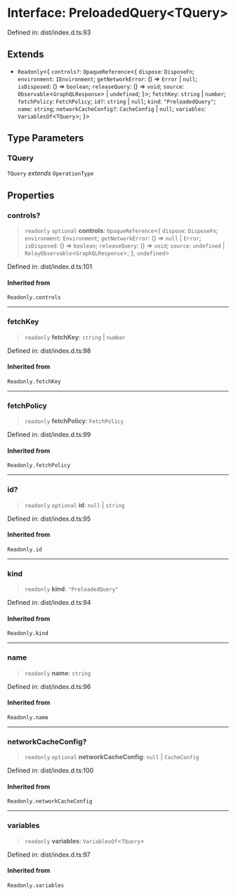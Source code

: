 # Interface: PreloadedQuery\<TQuery\>

Defined in: dist/index.d.ts:93

## Extends

- `Readonly`\<\{ `controls?`: `OpaqueReference`\<\{ `dispose`: `DisposeFn`; `environment`: `IEnvironment`; `getNetworkError`: () => `Error` \| `null`; `isDisposed`: () => `boolean`; `releaseQuery`: () => `void`; `source`: `Observable`\<`GraphQLResponse`\> \| `undefined`; \}\>; `fetchKey`: `string` \| `number`; `fetchPolicy`: `FetchPolicy`; `id?`: `string` \| `null`; `kind`: `"PreloadedQuery"`; `name`: `string`; `networkCacheConfig?`: `CacheConfig` \| `null`; `variables`: `VariablesOf`\<`TQuery`\>; \}\>

## Type Parameters

### TQuery

`TQuery` *extends* `OperationType`

## Properties

### controls?

> `readonly` `optional` **controls**: `OpaqueReference`\<\{ `dispose`: `DisposeFn`; `environment`: `Environment`; `getNetworkError`: () => `null` \| `Error`; `isDisposed`: () => `boolean`; `releaseQuery`: () => `void`; `source`: `undefined` \| `RelayObservable`\<`GraphQLResponse`\>; \}, `undefined`\>

Defined in: dist/index.d.ts:101

#### Inherited from

`Readonly.controls`

***

### fetchKey

> `readonly` **fetchKey**: `string` \| `number`

Defined in: dist/index.d.ts:98

#### Inherited from

`Readonly.fetchKey`

***

### fetchPolicy

> `readonly` **fetchPolicy**: `FetchPolicy`

Defined in: dist/index.d.ts:99

#### Inherited from

`Readonly.fetchPolicy`

***

### id?

> `readonly` `optional` **id**: `null` \| `string`

Defined in: dist/index.d.ts:95

#### Inherited from

`Readonly.id`

***

### kind

> `readonly` **kind**: `"PreloadedQuery"`

Defined in: dist/index.d.ts:94

#### Inherited from

`Readonly.kind`

***

### name

> `readonly` **name**: `string`

Defined in: dist/index.d.ts:96

#### Inherited from

`Readonly.name`

***

### networkCacheConfig?

> `readonly` `optional` **networkCacheConfig**: `null` \| `CacheConfig`

Defined in: dist/index.d.ts:100

#### Inherited from

`Readonly.networkCacheConfig`

***

### variables

> `readonly` **variables**: `VariablesOf`\<`TQuery`\>

Defined in: dist/index.d.ts:97

#### Inherited from

`Readonly.variables`
